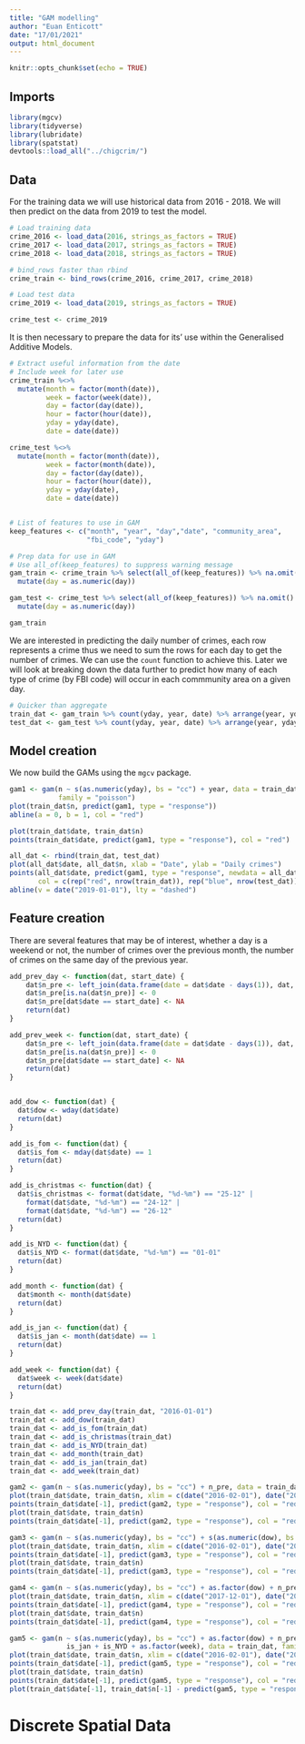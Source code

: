 ```yaml
---
title: "GAM modelling"
author: "Euan Enticott"
date: "17/01/2021"
output: html_document
---
```


```r
knitr::opts_chunk$set(echo = TRUE)
```

## Imports

```r
library(mgcv)
library(tidyverse)
library(lubridate)
library(spatstat)
devtools::load_all("../chigcrim/")
```

## Data

For the training data we will use historical data from 2016 - 2018. We will then predict on the data from 2019 to test the model.
```r
# Load training data
crime_2016 <- load_data(2016, strings_as_factors = TRUE)
crime_2017 <- load_data(2017, strings_as_factors = TRUE)
crime_2018 <- load_data(2018, strings_as_factors = TRUE)

# bind_rows faster than rbind
crime_train <- bind_rows(crime_2016, crime_2017, crime_2018)

```

```r
# Load test data
crime_2019 <- load_data(2019, strings_as_factors = TRUE)

crime_test <- crime_2019
```

It is then necessary to prepare the data for its' use within the Generalised Additive Models. 

```r
# Extract useful information from the date
# Include week for later use
crime_train %<>%
  mutate(month = factor(month(date)),
         week = factor(week(date)),
         day = factor(day(date)),
         hour = factor(hour(date)),
         yday = yday(date),
         date = date(date)) 

crime_test %<>%
  mutate(month = factor(month(date)),
         week = factor(month(date)),
         day = factor(day(date)),
         hour = factor(hour(date)),
         yday = yday(date),
         date = date(date)) 


# List of features to use in GAM
keep_features <- c("month", "year", "day","date", "community_area", 
                   "fbi_code", "yday")

# Prep data for use in GAM
# Use all_of(keep_features) to suppress warning message
gam_train <- crime_train %>% select(all_of(keep_features)) %>% na.omit() %>% 
  mutate(day = as.numeric(day))

gam_test <- crime_test %>% select(all_of(keep_features)) %>% na.omit() %>% 
  mutate(day = as.numeric(day))

gam_train
```

We are interested in predicting the daily number of crimes, each row represents a crime thus we need to sum the rows for each day to get the number of crimes. We can use the `count` function to achieve this. Later we will look at breaking down the data further to predict how many of each type of crime (by FBI code) will occur in each commmunity area on a given day.

```r
# Quicker than aggregate
train_dat <- gam_train %>% count(yday, year, date) %>% arrange(year, yday)
test_dat <- gam_test %>% count(yday, year, date) %>% arrange(year, yday)
```

## Model creation

We now build the GAMs using the `mgcv` package.

```r
gam1 <- gam(n ~ s(as.numeric(yday), bs = "cc") + year, data = train_dat, 
            family = "poisson")
plot(train_dat$n, predict(gam1, type = "response"))
abline(a = 0, b = 1, col = "red")

plot(train_dat$date, train_dat$n)
points(train_dat$date, predict(gam1, type = "response"), col = "red")

all_dat <- rbind(train_dat, test_dat)
plot(all_dat$date, all_dat$n, xlab = "Date", ylab = "Daily crimes")
points(all_dat$date, predict(gam1, type = "response", newdata = all_dat), 
       col = c(rep("red", nrow(train_dat)), rep("blue", nrow(test_dat))))
abline(v = date("2019-01-01"), lty = "dashed")
```

## Feature creation

There are several features that may be of interest, whether a day is a weekend or not, the number of crimes over the previous month, the number of crimes on the same day of the previous year. 

```r
add_prev_day <- function(dat, start_date) {
    dat$n_pre <- left_join(data.frame(date = dat$date - days(1)), dat, by = "date")$n
    dat$n_pre[is.na(dat$n_pre)] <- 0
    dat$n_pre[dat$date == start_date] <- NA
    return(dat)
}

add_prev_week <- function(dat, start_date) {
    dat$n_pre <- left_join(data.frame(date = dat$date - days(1)), dat, by = "date")$n
    dat$n_pre[is.na(dat$n_pre)] <- 0
    dat$n_pre[dat$date == start_date] <- NA
    return(dat)
}


add_dow <- function(dat) {
  dat$dow <- wday(dat$date)
  return(dat)
}

add_is_fom <- function(dat) {
  dat$is_fom <- mday(dat$date) == 1
  return(dat)
}

add_is_christmas <- function(dat) {
  dat$is_christmas <- format(dat$date, "%d-%m") == "25-12" | 
    format(dat$date, "%d-%m") == "24-12" |
    format(dat$date, "%d-%m") == "26-12"
  return(dat)
}

add_is_NYD <- function(dat) {
  dat$is_NYD <- format(dat$date, "%d-%m") == "01-01" 
  return(dat)
}

add_month <- function(dat) {
  dat$month <- month(dat$date)
  return(dat)
}

add_is_jan <- function(dat) {
  dat$is_jan <- month(dat$date) == 1
  return(dat)
}

add_week <- function(dat) {
  dat$week <- week(dat$date)
  return(dat)
}

train_dat <- add_prev_day(train_dat, "2016-01-01")
train_dat <- add_dow(train_dat)
train_dat <- add_is_fom(train_dat)
train_dat <- add_is_christmas(train_dat)
train_dat <- add_is_NYD(train_dat)
train_dat <- add_month(train_dat)
train_dat <- add_is_jan(train_dat)
train_dat <- add_week(train_dat)
```

```r
gam2 <- gam(n ~ s(as.numeric(yday), bs = "cc") + n_pre, data = train_dat, family = "poisson")
plot(train_dat$date, train_dat$n, xlim = c(date("2016-02-01"), date("2016-02-28")))
points(train_dat$date[-1], predict(gam2, type = "response"), col = "red")
plot(train_dat$date, train_dat$n)
points(train_dat$date[-1], predict(gam2, type = "response"), col = "red")

```

```r
gam3 <- gam(n ~ s(as.numeric(yday), bs = "cc") + s(as.numeric(dow), bs = "cr", k = 5) + n_pre, data = train_dat, family = "poisson")
plot(train_dat$date, train_dat$n, xlim = c(date("2016-02-01"), date("2016-02-28")))
points(train_dat$date[-1], predict(gam3, type = "response"), col = "red")
plot(train_dat$date, train_dat$n)
points(train_dat$date[-1], predict(gam3, type = "response"), col = "red")
```
```r
gam4 <- gam(n ~ s(as.numeric(yday), bs = "cc") + as.factor(dow) + n_pre, data = train_dat, family = "poisson")
plot(train_dat$date, train_dat$n, xlim = c(date("2017-12-01"), date("2018-02-28")))
points(train_dat$date[-1], predict(gam4, type = "response"), col = "red")
plot(train_dat$date, train_dat$n)
points(train_dat$date[-1], predict(gam4, type = "response"), col = "red")
```

```r
gam5 <- gam(n ~ s(as.numeric(yday), bs = "cc") + as.factor(dow) + n_pre + is_fom + is_christmas + 
              is_jan + is_NYD + as.factor(week), data = train_dat, family = "poisson")
plot(train_dat$date, train_dat$n, xlim = c(date("2016-02-01"), date("2016-02-28")))
points(train_dat$date[-1], predict(gam5, type = "response"), col = "red")
plot(train_dat$date, train_dat$n)
points(train_dat$date[-1], predict(gam5, type = "response"), col = "red")
plot(train_dat$date[-1], train_dat$n[-1] - predict(gam5, type = "response"))
```

# Discrete Spatial Data
